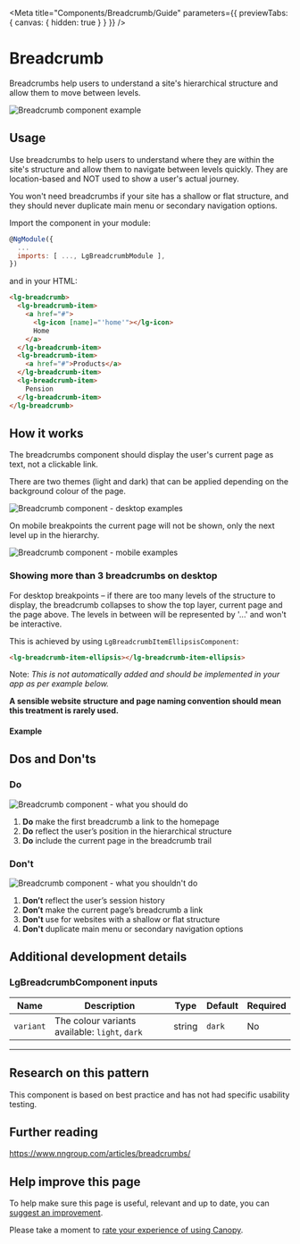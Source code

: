 
<Meta title="Components/Breadcrumb/Guide" parameters={{ previewTabs: { canvas: { hidden: true } } }} />

# Breadcrumb

<p class="standfirst">Breadcrumbs help users to understand a site's hierarchical structure and allow them to move between levels.</p>

![Breadcrumb component example](docs/breadcrumb/example.png)

## Usage

Use breadcrumbs to help users to understand where they are within the site's structure and allow them to navigate between levels quickly. They are location-based and NOT used to show a user's actual journey.

You won't need breadcrumbs if your site has a shallow or flat structure, and they should never duplicate main menu or secondary navigation options.

Import the component in your module:

```js
@NgModule({
  ...
  imports: [ ..., LgBreadcrumbModule ],
})
```



and in your HTML:

```html
<lg-breadcrumb>
  <lg-breadcrumb-item>
    <a href="#">
      <lg-icon [name]="'home'"></lg-icon>
      Home
    </a>
  </lg-breadcrumb-item>
  <lg-breadcrumb-item>
    <a href="#">Products</a>
  </lg-breadcrumb-item>
  <lg-breadcrumb-item>
    Pension
  </lg-breadcrumb-item>
</lg-breadcrumb>
```

## How it works

The breadcrumbs component should display the user's current page as text, not a clickable link.

There are two themes (light and dark) that can be applied depending on the background colour of the page.

![Breadcrumb component - desktop examples](docs/breadcrumb/desktop.png)



On mobile breakpoints the current page will not be shown, only the next level up in the hierarchy.

![Breadcrumb component - mobile examples](docs/breadcrumb/mobile.png)

### Showing more than 3 breadcrumbs on desktop

For desktop breakpoints – if there are too many levels of the structure to display, the breadcrumb collapses to show the top layer, current page and the page above. The levels in between will be represented by '...' and won't be interactive.

This is achieved by using `LgBreadcrumbItemEllipsisComponent`:

```html
<lg-breadcrumb-item-ellipsis></lg-breadcrumb-item-ellipsis>
```

Note: *This is not automatically added and should be implemented in your app as per example below.*

**A sensible website structure and page naming convention should mean this treatment is rarely used.**

#### Example

<Source id="components-breadcrumb-examples--ellipsis"></Source>

## Dos and Don'ts

### Do

![Breadcrumb component - what you should do](docs/breadcrumb/do.png)

1. **Do** make the first breadcrumb a link to the homepage
2. **Do** reflect the user’s position in the hierarchical structure
3. **Do** include the current page in the breadcrumb trail

### Don't

![Breadcrumb component - what you shouldn't do](docs/breadcrumb/dont.png)

1. **Don’t** reflect the user’s session history
2. **Don’t** make the current page’s breadcrumb a link
3. **Don't** use for websites with a shallow or flat structure
4. **Don't** duplicate main menu or secondary navigation options

## Additional development details

### LgBreadcrumbComponent inputs

| Name        | Description                                        | Type   | Default | Required |
| ----------- | -------------------------------------------------- | ------ | ------- | -------- |
| ``variant`` | The colour variants available: ``light``, ``dark`` | string | ``dark``    | No       |



------

## Research on this pattern

This component is based on best practice and has not had specific usability testing.

## Further reading

https://www.nngroup.com/articles/breadcrumbs/

## Help improve this page

To help make sure this page is useful, relevant and up to date, you can <a href="https://forms.office.com/r/6UMyXFeupH" target="_blank">suggest an improvement</a>.

Please take a moment to <a href="https://forms.office.com/r/ryiKP7ygUK" target="_blank">rate your experience of using Canopy</a>.
